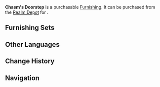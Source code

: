 {{Furnishing Infobox
|id             = 372212
|image          = Item Chasm's Doorstep.png
|category       = Landform
|subcategory    = Rock
|rarity         = 3
|adeptal_energy = 20
|load           = 35
|reduced_load   = 24
|description    = Veteran miners can tell how deep beneath the surface they are based on the color of the rock beneath their feet. Once this kind of rock starts to appear, it means [[The Chasm]] is right up ahead. Because of this, it has been named the "Chasm's Doorstep."<br />However, due to recent [[ley line]] disturbances, this stone has started appearing all over the place, rendering the miners' experience useless.
|source1        = [[Realm Depot]]
}}
'''Chasm's Doorstep''' is a purchasable [[Furnishing]]. It can be purchased from the [[Realm Depot]] for {{Item|Realm Currency|30|x=80}}.

==Furnishing Sets==
{{Craft Usage}}

==Other Languages==
{{Other Languages
|en      = Chasm's Doorstep
|zhs     = 临渊石
|zhs_rm  = Lín Yuān Shí
|zht     = 臨淵石
|zht_rm  = Lín Yuān Shí
|zh_tl   = 
|ja      = 臨淵石
|ja_rm   = Rin'enseki{{Assumed}}
|ja_tl   = 
|ko      = 임연석
|ko_rm   = Im'yeonseok
|ko_tl   = 
|es      = Roca umbral de la Sima
|es_tl   = Doorstep of the Chasm
|fr      = Pierre du Gouffre
|fr_tl   = Stone of the Chasm
|ru      = Дверь в пропасть
|ru_tl   = 
|th      = หินประตูเหมือง
|th_rm   = 
|th_tl   = 
|vi      = Lâm Uyên Thạch
|vi_tl   = 
|de      = Abgrundstein
|de_tl   = Abyss Stone
|id      = Ambang Pintu Chasm
|id_tl   = Chasm's Doorstep
|pt      = Pedra da Porta Abissal
|pt_tl   = 
}}

==Change History==
{{Change History|1.5}}

==Navigation==
{{Furnishing Navbox/Exterior|Landform}}